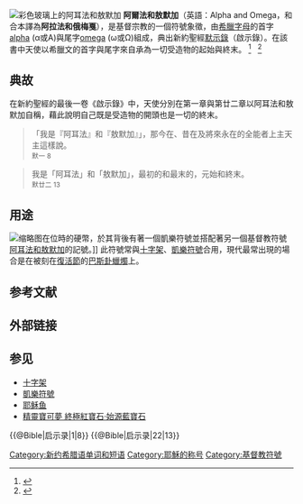 {{for|在2010年上映的'''同英文名'''动画电影|野狼歷險記}}
[[File:ΑΩwindow.jpg|彩色玻璃上的阿耳法和敖默加]]
'''阿爾法和敖默加'''（英語：Alpha and Omega，和合本譯為'''阿拉法和俄梅戛'''），是基督宗教的一個符號象徵，由[[希臘字母|希臘字母]]的首字 [[Α|alpha]] (α或Α)與尾字[[Ω|omega]] (ω或Ω)組成，典出新約聖經[[默示錄|默示錄]]（啟示錄）。在該書中天使以希臘文的首字與尾字來自承為一切受造物的起始與終末。 <ref>{{cite web|title=阿耳法和敖默加ALPHA AND OMEGA|url=http://www.ccreadbible.org/Members/Bona/For-Bible/4e3b655967034e2d5e38898b76846a198a18/963f723e6cd5548c6b507c738304alpha-and-omega|publisher=天主教方濟會 思高讀經推廣中心}}</ref>   <ref>{{cite book|title=天主教英漢袖珍辭典|publisher=主徒會恒毅月刊社|url=http://www.peterpoon.idv.hk/Resource/Dictionary/A.htm}}</ref>

==典故==

在新約聖經的最後一卷《啟示錄》中，天使分別在第一章與第廿二章以阿耳法和敖默加自稱，藉此說明自己既是受造物的開頭也是一切的終末。
<blockquote>「我是『阿耳法』和『敖默加』」，那今在、昔在及將來永在的全能者上主天主這樣說。 <br />
<small>默一 8</small></blockquote>
<blockquote>我是「阿耳法」和「敖默加」，最初的和最末的，元始和終末。<br /><small>默廿二 13</small>
</blockquote>

==用途==
[[File:Double_Centenionalis_Magnentius-XR-s4017.jpg|缩略图]]在位時的硬幣，於其背後有著一個凱樂符號並搭配著另一個基督教符號[[阿耳法和敖默加|阿耳法和敖默加]]的記號。]]
此符號常與[[十字架|十字架]]、[[凱樂符號|凱樂符號]]合用，現代最常出現的場合是在被刻在[[復活節|復活節]]的[[巴斯卦蠟燭|巴斯卦蠟燭]]上。

== 参考文献 ==
{{Reflist}}

== 外部链接 ==
{{Commons category|Alpha Omega}}

== 参见 ==
* [[十字架|十字架]]
* [[凱樂符號|凱樂符號]]
* [[耶稣鱼|耶稣鱼]]
* [[精靈寶可夢_終極紅寶石·始源藍寶石|精靈寶可夢 終極紅寶石·始源藍寶石]]

[[Category:新约希腊语单词和短语|Category:新约希腊语单词和短语]]
{{@Bible|启示录|1|8}}
{{@Bible|启示录|22|13}}
[[Category:耶穌的称号|Category:耶穌的称号]]
[[Category:基督教符號|Category:基督教符號]]